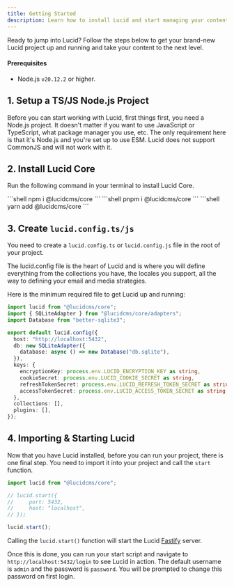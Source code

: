 ```yaml
---
title: Getting Started
description: Learn how to install Lucid and start managing your content.
---
```



Ready to jump into Lucid? Follow the steps below to get your brand-new Lucid project up and running and take your content to the next level.

#### Prerequisites

- Node.js `v20.12.2` or higher.

## 1. Setup a TS/JS Node.js Project

Before you can start working with Lucid, first things first, you need a Node.js project. It doesn't matter if you want to use JavaScript or TypeScript, what package manager you use, etc. The only requirement here is that it's Node.js and you're set up to use ESM. Lucid does not support CommonJS and will not work with it.
## 2. Install Lucid Core

Run the following command in your terminal to install Lucid Core.

<PackageManagerTabs>
    <Fragment slot="npm">
        ```shell 
        npm i @lucidcms/core
        ```
    </Fragment>
    <Fragment slot="pnpm">
        ```shell 
        pnpm i @lucidcms/core 
        ```
    </Fragment>
    <Fragment slot="yarn">
        ```shell 
        yarn add @lucidcms/core 
        ```
    </Fragment>
</PackageManagerTabs>

## 3. Create `lucid.config.ts/js`

You need to create a `lucid.config.ts` or `lucid.config.js` file in the root of your project.

The lucid.config file is the heart of Lucid and is where you will define everything from the collections you have, the locales you support, all the way to defining your email and media strategies.

Here is the minimum required file to get Lucid up and running:

```ts title="lucid.config.ts"
import lucid from "@lucidcms/core";
import { SQLiteAdapter } from "@lucidcms/core/adapters";
import Database from "better-sqlite3";

export default lucid.config({
  host: "http://localhost:5432",
  db: new SQLiteAdapter({
    database: async () => new Database("db.sqlite"),
  }),
  keys: {
    encryptionKey: process.env.LUCID_ENCRYPTION_KEY as string,
    cookieSecret: process.env.LUCID_COOKIE_SECRET as string,
    refreshTokenSecret: process.env.LUCID_REFRESH_TOKEN_SECRET as string,
    accessTokenSecret: process.env.LUCID_ACCESS_TOKEN_SECRET as string,
  },
  collections: [],
  plugins: [],
});
```

## 4. Importing & Starting Lucid

Now that you have Lucid installed, before you can run your project, there is one final step. You need to import it into your project and call the `start` function.

```ts title="index.ts"
import lucid from "@lucidcms/core";

// lucid.start({
//     port: 5432,
//     host: "localhost",
// });

lucid.start();
```

Calling the `lucid.start()` function will start the Lucid [Fastify](https://fastify.dev/) server.

Once this is done, you can run your start script and navigate to `http://localhost:5432/login` to see Lucid in action. The default username is `admin` and the password is `password`. You will be prompted to change this password on first login.
